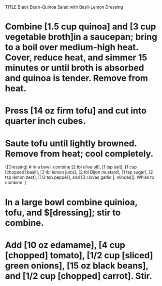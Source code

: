 TITLE Black Bean-Quinoa Salad with Basil-Lemon Dressing

# Combine [1.5 cup quinoa] and [3 cup vegetable broth]in a saucepan; bring to a boil over medium-high heat. Cover, reduce heat, and simmer 15 minutes or until broth is absorbed and quinoa is tender. Remove from heat.
# Press [14 oz firm tofu] and cut into quarter inch cubes. 
# Saute tofu until lightly browned. Remove from heat; cool completely.

{[Dressing]
# In a bowl, combine [2 tbl olive oil], [1 tsp salt], [1 cup [chopped] basil], [3 tbl lemon juice], [2 tbl Dijon mustard], [1 tsp sugar], [2 tsp lemon zest], [1/2 tsp pepper], and [3 cloves garlic [, minced]]. Whisk to combine.
}

# In a large bowl combine quinioa, tofu, and $[dressing]; stir to combine.
# Add [10 oz edamame], [4 cup [chopped] tomato], [1/2 cup [sliced] green onions], [15 oz black beans], and [1/2 cup [chopped] carrot]. Stir.
